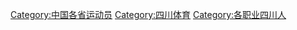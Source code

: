 [[Category:中国各省运动员|Category:中国各省运动员]]
[[Category:四川体育|Category:四川体育]]
[[Category:各职业四川人|Category:各职业四川人]]